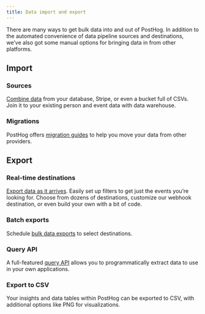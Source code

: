 ```yaml
---
title: Data import and export
---
```


There are many ways to get bulk data into and out of PostHog. In addition to the automated convenience of data pipeline sources and destinations, we’ve also got some manual options for bringing data in from other platforms.

## Import

### Sources

[Combine data](/docs/data-warehouse/setup) from your database, Stripe, or even a bucket full of CSVs. Join it to your existing person and event data with data warehouse.

### Migrations

PostHog offers [migration guides](/docs/migrate) to help you move your data from other providers.


## Export

### Real-time destinations

[Export data as it arrives](/docs/cdp/destinations). Easily set up filters to get just the events you’re looking for. Choose from dozens of destinations, customize our webhook destination, or even build your own with a bit of code.

### Batch exports

Schedule [bulk data exports](/docs/cdp/batch-exports) to select destinations.

### Query API

A full-featured [query API](/docs/api/query) allows you to programmatically extract data to use in your own applications.

### Export to CSV

Your insights and data tables within PostHog can be exported to CSV, with additional options like PNG for visualizations.